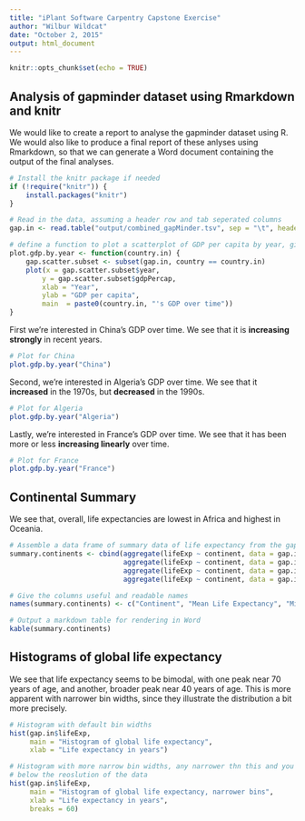 ```yaml
---
title: "iPlant Software Carpentry Capstone Exercise"
author: "Wilbur Wildcat"
date: "October 2, 2015"
output: html_document
---
```


```r
knitr::opts_chunk$set(echo = TRUE)
```

## Analysis of gapminder dataset using Rmarkdown and knitr

We would like to create a report to analyse the gapminder dataset using R. We would also like to produce a final report of these anlyses using Rmarkdown, so that we can generate a Word document containing the output of the final analyses.

```r

# Install the knitr package if needed
if (!require("knitr")) {
    install.packages("knitr")
}

# Read in the data, assuming a header row and tab seperated columns
gap.in <- read.table("output/combined_gapMinder.tsv", sep = "\t", header = TRUE)

# define a function to plot a scatterplot of GDP per capita by year, given a country name as input
plot.gdp.by.year <- function(country.in) {
    gap.scatter.subset <- subset(gap.in, country == country.in)
    plot(x = gap.scatter.subset$year, 
        y = gap.scatter.subset$gdpPercap,
        xlab = "Year",
        ylab = "GDP per capita",
        main  = paste0(country.in, "'s GDP over time"))
}
```

First we're interested in China's GDP over time. We see that it is **increasing strongly** in recent years.

```r
# Plot for China
plot.gdp.by.year("China")
```

Second, we're interested in Algeria's GDP over time. We see that it **increased** in the 1970s, but **decreased** in the 1990s.

```r
# Plot for Algeria
plot.gdp.by.year("Algeria")
```

Lastly, we're interested in France's GDP over time. We see that it has been more or less **increasing linearly** over time.

```r
# Plot for France
plot.gdp.by.year("France")
```

## Continental Summary

We see that, overall, life expectancies are lowest in Africa and highest in Oceania.

```r
# Assemble a data frame of summary data of life expectancy from the gapminder dataset 
summary.continents <- cbind(aggregate(lifeExp ~ continent, data = gap.in, mean)[1],
                            aggregate(lifeExp ~ continent, data = gap.in, mean)[2],
                            aggregate(lifeExp ~ continent, data = gap.in, min)[2],
                            aggregate(lifeExp ~ continent, data = gap.in, max)[2])

# Give the columns useful and readable names
names(summary.continents) <- c("Continent", "Mean Life Expectancy", "Min Life Expectancy", "Max Life Expectancy")

# Output a markdown table for rendering in Word
kable(summary.continents)
```

## Histograms of global life expectancy

We see that life expectancy seems to be bimodal, with one peak near 70 years of age, and another, broader peak near 40 years of age. This is more apparent with narrower bin widths, since they illustrate the distribution a bit more precisely.

```r
# Histogram with default bin widths
hist(gap.in$lifeExp,
     main = "Histogram of global life expectancy",
     xlab = "Life expectancy in years")
```


```r
# Histogram with more narrow bin widths, any narrower thn this and you go 
# below the reoslution of the data
hist(gap.in$lifeExp,
     main = "Histogram of global life expectancy, narrower bins",
     xlab = "Life expectancy in years",
     breaks = 60)
```